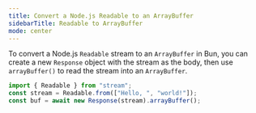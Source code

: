 ```yaml
---
title: Convert a Node.js Readable to an ArrayBuffer
sidebarTitle: Readable to ArrayBuffer
mode: center
---
```


To convert a Node.js `Readable` stream to an `ArrayBuffer` in Bun, you can create a new `Response` object with the stream as the body, then use `arrayBuffer()` to read the stream into an `ArrayBuffer`.

```ts
import { Readable } from "stream";
const stream = Readable.from(["Hello, ", "world!"]);
const buf = await new Response(stream).arrayBuffer();
```
